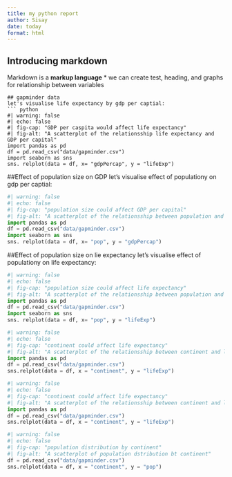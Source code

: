 ```yaml
---
title: my python report
author: Sisay
date: today
format: html
---
```


## Introducing markdown
Markdown is a **markup language**
* we can create test, heading, and graphs for relationship between variables

```
## gapminder data
let's visualise life expectancy by gdp per captial:
``` python
#| warning: false
#| echo: false
#| fig-cap: "GDP per caspita would affect life expectancy"
#| fig-alt: "A scatterplot of the relationsship life expectancy and GDP per capital"
import pandas as pd
df = pd.read_csv("data/gapminder.csv")
import seaborn as sns
sns. relplot(data = df, x= "gdpPercap", y = "lifeExp")
```
##Effect of population size on GDP
let's visualise effect of populationy on gdp per captial:
``` python
#| warning: false
#| echo: false
#| fig-cap: "population size could affect GDP per capital"
#| fig-alt: "A scatterplot of the relationsship between population and GDP per capital"
import pandas as pd
df = pd.read_csv("data/gapminder.csv")
import seaborn as sns
sns. relplot(data = df, x= "pop", y = "gdpPercap")
```

##Effect of population size on lie expectancy
let's visualise effect of populationy on life expectancy:
``` python
#| warning: false
#| echo: false
#| fig-cap: "population size could affect life expectancy"
#| fig-alt: "A scatterplot of the relationsship between population and life expectancy"
import pandas as pd
df = pd.read_csv("data/gapminder.csv")
import seaborn as sns
sns. relplot(data = df, x= "pop", y = "lifeExp")
```

```python
#| warning: false
#| echo: false
#| fig-cap: "continent could affect life expectancy"
#| fig-alt: "A scatterplot of the relationsship between continent and life expectancy"
import pandas as pd
df = pd.read_csv("data/gapminder.csv")
sns.relplot(data = df, x = "continent", y = "lifeExp")
```
```python
#| warning: false
#| echo: false
#| fig-cap: "continent could affect life expectancy"
#| fig-alt: "A scatterplot of the relationsship between continent and life expectancy"
import pandas as pd
df = pd.read_csv("data/gapminder.csv")
sns.relplot(data = df, x = "continent", y = "lifeExp")
```
```python
#| warning: false
#| echo: false
#| fig-cap: "population distribution by continent"
#| fig-alt: "A scatterplot of population dstribution bt continent"
df = pd.read_csv("data/gapminder.csv")
sns.relplot(data = df, x = "continent", y = "pop")
```